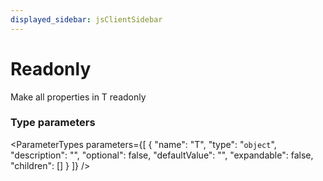 ```yaml
---
displayed_sidebar: jsClientSidebar
---
```



# Readonly

Make all properties in T readonly

### Type parameters

<ParameterTypes parameters={[
  {
    "name": "T",
    "type": "`object`",
    "description": "",
    "optional": false,
    "defaultValue": "",
    "expandable": false,
    "children": []
  }
]} />
